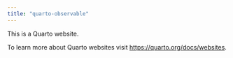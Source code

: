 ```yaml
---
title: "quarto-observable"
---
```


This is a Quarto website.

To learn more about Quarto websites visit <https://quarto.org/docs/websites>.
